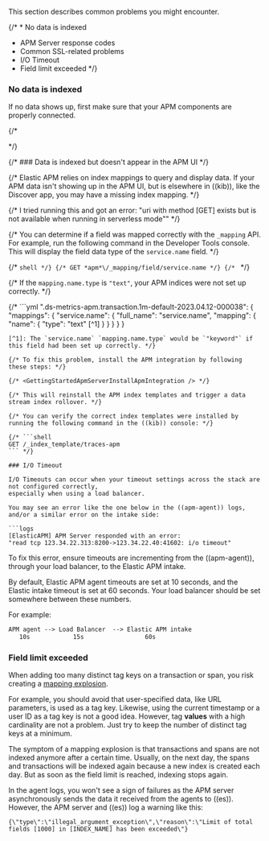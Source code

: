 


This section describes common problems you might encounter.

{/* * <DocLink id="serverlessObservabilityApmTroubleshooting" section="no-data-is-indexed">No data is indexed</DocLink>
* <DocLink id="serverlessObservabilityApmTroubleshooting">APM Server response codes</DocLink>
* <DocLink id="serverlessObservabilityApmTroubleshooting" section="common-ssl-related-problems">Common SSL-related problems</DocLink>
* <DocLink id="serverlessObservabilityApmTroubleshooting" section="io-timeout">I/O Timeout</DocLink>
* <DocLink id="serverlessObservabilityApmTroubleshooting" section="field-limit-exceeded">Field limit exceeded</DocLink> */}

### No data is indexed

If no data shows up, first make sure that your APM components are properly connected.

<NoDataIndexed />

{/* <div id="data-indexed-no-apm-legacy"></div> */}

{/* ### Data is indexed but doesn't appear in the APM UI */}

{/* Elastic APM relies on index mappings to query and display data.
If your APM data isn't showing up in the APM UI, but is elsewhere in ((kib)), like the Discover app,
you may have a missing index mapping. */}

{/*
I tried running this and got an error:
"uri with method [GET] exists but is not available when running in serverless mode""
*/}

{/* You can determine if a field was mapped correctly with the `_mapping` API.
For example, run the following command in the <DocLink id="serverlessDevtoolsRunApiRequestsInTheConsole">Developer Tools console</DocLink>.
This will display the field data type of the `service.name` field. */}

{/* ```shell */}
{/* GET *apm*\/_mapping/field/service.name */}
{/* ``` */}

{/* If the `mapping.name.type` is `"text"`, your APM indices were not set up correctly. */}

{/* ```yml
".ds-metrics-apm.transaction.1m-default-2023.04.12-000038": {
   "mappings": {
      "service.name": {
         "full_name": "service.name",
         "mapping": {
            "name": {
               "type": "text"  [^1]
            }
         }
      }
   }
}
```
[^1]: The `service.name` `mapping.name.type` would be `"keyword"` if this field had been set up correctly. */}

{/* To fix this problem, install the APM integration by following these steps: */}

{/* <GettingStartedApmServerInstallApmIntegration /> */}

{/* This will reinstall the APM index templates and trigger a data stream index rollover. */}

{/* You can verify the correct index templates were installed by running the following command in the ((kib)) console: */}

{/* ```shell
GET /_index_template/traces-apm
``` */}

### I/O Timeout

I/O Timeouts can occur when your timeout settings across the stack are not configured correctly,
especially when using a load balancer.

You may see an error like the one below in the ((apm-agent)) logs, and/or a similar error on the intake side:

```logs
[ElasticAPM] APM Server responded with an error:
"read tcp 123.34.22.313:8200->123.34.22.40:41602: i/o timeout"
```

To fix this error, ensure timeouts are incrementing from the ((apm-agent)),
through your load balancer, to the Elastic APM intake.

By default, Elastic APM agent timeouts are set at 10 seconds, and the Elastic intake timeout is set at 60 seconds.
Your load balancer should be set somewhere between these numbers.

For example:

```txt
APM agent --> Load Balancer  --> Elastic APM intake
   10s            15s                 60s
```

<div id="field-limit-exceeded-legacy"></div>

### Field limit exceeded

When adding too many distinct tag keys on a transaction or span,
you risk creating a [mapping explosion](((ref))/mapping.html#mapping-limit-settings).

For example, you should avoid that user-specified data,
like URL parameters, is used as a tag key.
Likewise, using the current timestamp or a user ID as a tag key is not a good idea.
However, tag **values** with a high cardinality are not a problem.
Just try to keep the number of distinct tag keys at a minimum.

The symptom of a mapping explosion is that transactions and spans are not indexed anymore after a certain time. Usually, on the next day,
the spans and transactions will be indexed again because a new index is created each day.
But as soon as the field limit is reached, indexing stops again.

In the agent logs, you won't see a sign of failures as the APM server asynchronously sends the data it received from the agents to ((es)). However, the APM server and ((es)) log a warning like this:

```logs
{\"type\":\"illegal_argument_exception\",\"reason\":\"Limit of total fields [1000] in [INDEX_NAME] has been exceeded\"}
```
